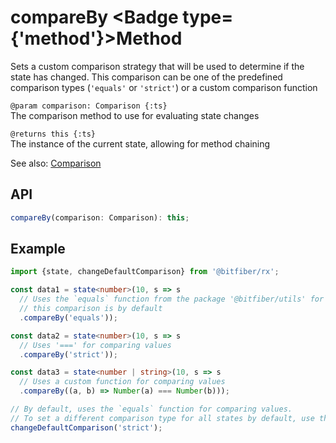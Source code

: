 
# compareBy <Badge type={'method'}>Method</Badge>

Sets a custom comparison strategy that will be used to determine if the state has changed.
This comparison can be one of the predefined comparison types (`'equals'` or `'strict'`)
or a custom comparison function

`@param comparison: Comparison {:ts}`  
The comparison method to use for evaluating state changes

`@returns this {:ts}`  
The instance of the current state, allowing for method chaining

See also: [Comparison](/store/reference/comparison)

## API

```ts copy
compareBy(comparison: Comparison): this;
```

## Example

```ts copy
import {state, changeDefaultComparison} from '@bitfiber/rx';

const data1 = state<number>(10, s => s
  // Uses the `equals` function from the package '@bitfiber/utils' for comparing values
  // this comparison is by default
  .compareBy('equals'));

const data2 = state<number>(10, s => s
  // Uses '===' for comparing values
  .compareBy('strict'));

const data3 = state<number | string>(10, s => s
  // Uses a custom function for comparing values
  .compareBy((a, b) => Number(a) === Number(b)));

// By default, uses the `equals` function for comparing values.
// To set a different comparison type for all states by default, use this function
changeDefaultComparison('strict');
```
